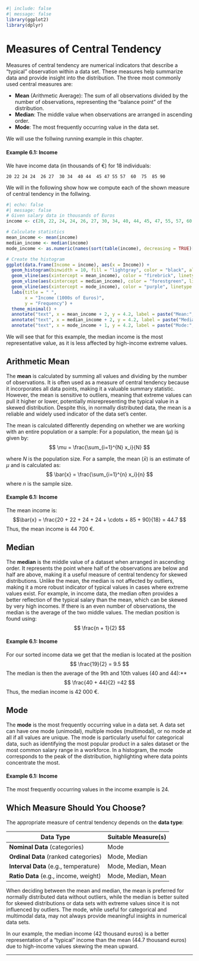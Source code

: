 ```r
#| include: false
#| message: false
library(ggplot2)
library(dplyr)
```

# Measures of Central Tendency

Measures of central tendency are numerical indicators that describe a "typical" observation within a data set. These measures help summarize data and provide insight into the distribution. The three most commonly used central measures are:

-   **Mean** (Arithmetic Average): The sum of all observations divided by the number of observations, representing the "balance point" of the distribution.
-   **Median**: The middle value when observations are arranged in ascending order.
-   **Mode**: The most frequently occurring value in the data set.

We will use the follwing running example in this chapter.

#### Example 6.1: Income {.unnumbered}

We have income data (in thousands of €) for 18 individuals:

```         
20 22 24 24  26 27  30 34  40 44  45 47 55 57  60  75  85 90
```

We will in the following show how we compute each of the shown measure of central tendency in the follwing.

```r
#| echo: false
#| message: false
# Given salary data in thousands of Euros
income <- c(20, 22, 24, 24, 26, 27, 30, 34, 40, 44, 45, 47, 55, 57, 60, 75, 85, 90)

# Calculate statistics
mean_income <- mean(income)
median_income <- median(income)
mode_income <- as.numeric(names(sort(table(income), decreasing = TRUE)[1])) # Mode calculation

# Create the histogram
ggplot(data.frame(Income = income), aes(x = Income)) +
  geom_histogram(binwidth = 10, fill = "lightgray", color = "black", alpha = 0.7) +
  geom_vline(aes(xintercept = mean_income), color = "firebrick", linetype = "dashed", linewidth = 2) +
  geom_vline(aes(xintercept = median_income), color = "forestgreen", linetype = "dashed", linewidth = 2) +
  geom_vline(aes(xintercept = mode_income), color = "purple", linetype = "dashed", linewidth = 2) +
  labs(title = " ",
       x = "Income (1000s of Euros)",
       y = "Frequency") +
  theme_minimal() +
  annotate("text", x = mean_income + 2, y = 4.2, label = paste("Mean:", round(mean_income, 1)), color = "firebrick", hjust = 0) +
  annotate("text", x = median_income + 2, y = 4.2, label = paste("Median:", round(median_income, 1)), color = "forestgreen", hjust = 1.3) +
  annotate("text", x = mode_income + 1, y = 4.2, label = paste("Mode:", round(mode_income, 1)), color = "purple", hjust = 1.3)
```

We will see that for this example, the median income is the most representative value, as it is less affected by high-income extreme values.

## Arithmetic Mean

The **mean** is calculated by summing all values and dividing by the number of observations. It is often used as a measure of central tendency because it incorporates all data points, making it a valuable summary statistic. However, the mean is sensitive to outliers, meaning that extreme values can pull it higher or lower, potentially misrepresenting the typical value in a skewed distribution. Despite this, in normally distributed data, the mean is a reliable and widely used indicator of the data set’s center.

The mean is calculated differently depending on whether we are working with an entire population or a sample: For a population, the mean ($\mu$) is given by: $$
\mu = \frac{\sum_{i=1}^{N} x_i}{N}
$$

where $N$ is the population size. For a sample, the mean ($\bar{x}$) is an estimate of $\mu$ and is calculated as: $$
\bar{x} = \frac{\sum_{i=1}^{n} x_i}{n} 
$$ where $n$ is the sample size.

#### Example 6.1: Income {.unnumbered}

The mean income is: $$\bar{x} = \frac{20 + 22 + 24 + 24 + \cdots + 85 + 90}{18} = 44.7 $$ Thus, the mean income is 44 700 €.

## Median

The **median** is the middle value of a dataset when arranged in ascending order. It represents the point where half of the observations are below and half are above, making it a useful measure of central tendency for skewed distributions. Unlike the mean, the median is not affected by outliers, making it a more robust indicator of typical values in cases where extreme values exist. For example, in income data, the median often provides a better reflection of the typical salary than the mean, which can be skewed by very high incomes. If there is an even number of observations, the median is the average of the two middle values. The median position is found using: $$
\frac{n + 1}{2}
$$

#### Example 6.1: Income {.unnumbered}

For our sorted income data we get that the median is located at the position $$
\frac{19}{2} = 9.5
$$ The median is then the average of the 9th and 10th values (40 and 44):\*\* $$
\frac{40 + 44}{2} =42
$$ Thus, the median income is 42 000 €.

## Mode

The **mode** is the most frequently occurring value in a data set. A data set can have one mode (unimodal), multiple modes (multimodal), or no mode at all if all values are unique. The mode is particularly useful for categorical data, such as identifying the most popular product in a sales dataset or the most common salary range in a workforce. In a histogram, the mode corresponds to the peak of the distribution, highlighting where data points concentrate the most.

#### Example 6.1: Income {.unnumbered}

The most frequently occurring values in the income example is 24.

## Which Measure Should You Choose?

The appropriate measure of central tendency depends on the **data type**:

| Data Type                             | Suitable Measure(s) |
|---------------------------------------|---------------------|
| **Nominal Data** (categories)         | Mode                |
| **Ordinal Data** (ranked categories)  | Mode, Median        |
| **Interval Data** (e.g., temperature) | Mode, Median, Mean  |
| **Ratio Data** (e.g., income, weight) | Mode, Median, Mean  |

When deciding between the mean and median, the mean is preferred for normally distributed data without outliers, while the median is better suited for skewed distributions or data sets with extreme values since it is not influenced by outliers. The mode, while useful for categorical and multimodal data, may not always provide meaningful insights in numerical data sets.

In our example, the median income (42 thousand euros) is a better representation of a "typical" income than the mean (44.7 thousand euros) due to high-income values skewing the mean upward.

------------------------------------------------------------------------
